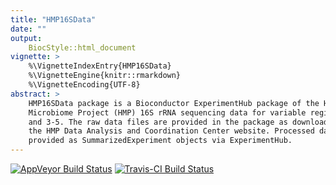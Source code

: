 ```yaml
---
title: "HMP16SData"
date: ""
output:
    BiocStyle::html_document
vignette: >
    %\VignetteIndexEntry{HMP16SData}
    %\VignetteEngine{knitr::rmarkdown}
    %\VignetteEncoding{UTF-8}
abstract: >
    HMP16SData package is a Bioconductor ExperimentHub package of the Human 
    Microbiome Project (HMP) 16S rRNA sequencing data for variable regions 1-3 
    and 3-5. The raw data files are provided in the package as downloaded from 
    the HMP Data Analysis and Coordination Center website. Processed data is 
    provided as SummarizedExperiment objects via ExperimentHub.
---
```


[![AppVeyor Build Status](https://ci.appveyor.com/api/projects/status/github/waldronlab/HMP16SData?branch=master&svg=true)](https://ci.appveyor.com/project/waldronlab/HMP16SData)
[![Travis-CI Build Status](https://travis-ci.org/waldronlab/HMP16SData.svg?branch=master)](https://travis-ci.org/waldronlab/HMP16SData)
<!-- [![Coverage Status](https://img.shields.io/codecov/c/github/waldronlab/HMP16SData/master.svg)](https://codecov.io/github/waldronlab/HMP16SData?branch=master) -->

